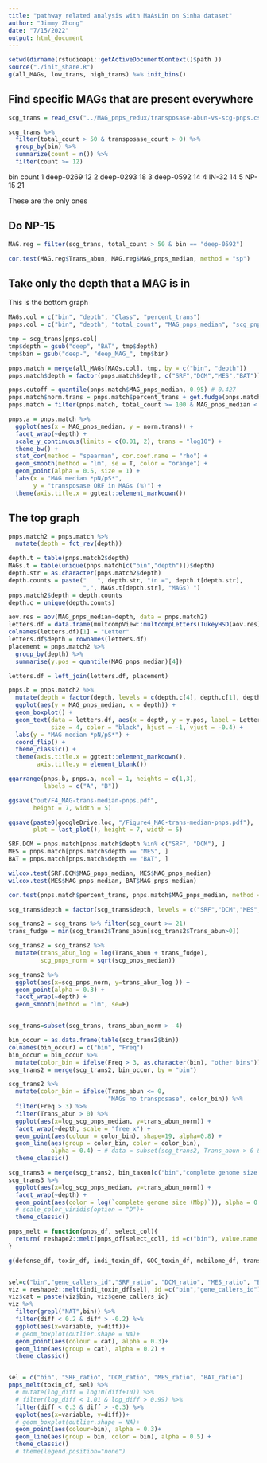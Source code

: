 ```yaml
---
title: "pathway related analysis with MaAsLin on Sinha dataset"
author: "Jimmy Zhong"
date: "7/15/2022"
output: html_document
---
```


```r
setwd(dirname(rstudioapi::getActiveDocumentContext()$path ))
source("./init_share.R")
g(all_MAGs, low_trans, high_trans) %=% init_bins()
```

## Find specific MAGs that are present everywhere
```r
scg_trans = read_csv("../MAG_pnps_redux/transposase-abun-vs-scg-pnps.csv")

scg_trans %>% 
  filter(total_count > 50 & transposase_count > 0) %>%
  group_by(bin) %>%
  summarize(count = n()) %>%
  filter(count >= 12)
```

  bin       count
1 deep-0269    12
2 deep-0293    18
3 deep-0592    14
4 IN-32        14
5 NP-15        21

These are the only ones

## Do NP-15
```r
MAG.reg = filter(scg_trans, total_count > 50 & bin == "deep-0592")

cor.test(MAG.reg$Trans_abun, MAG.reg$MAG_pnps_median, method = "sp")
```

## Take only the depth that a MAG is in

This is the bottom graph
```r
MAGs.col = c("bin", "depth", "Class", "percent_trans")
pnps.col = c("bin", "depth", "total_count", "MAG_pnps_median", "scg_pnps_median")

tmp = scg_trans[pnps.col]
tmp$depth = gsub("deep", "BAT", tmp$depth)
tmp$bin = gsub("deep-", "deep_MAG_", tmp$bin)

pnps.match = merge(all_MAGs[MAGs.col], tmp, by = c("bin", "depth"))
pnps.match$depth = factor(pnps.match$depth, c("SRF","DCM","MES","BAT"))

pnps.cutoff = quantile(pnps.match$MAG_pnps_median, 0.95) # 0.427
pnps.match$norm.trans = pnps.match$percent_trans + get.fudge(pnps.match, "percent_trans")
pnps.match = filter(pnps.match, total_count >= 100 & MAG_pnps_median < pnps.cutoff)

pnps.a = pnps.match %>%
  ggplot(aes(x = MAG_pnps_median, y = norm.trans)) +
  facet_wrap(~depth) +
  scale_y_continuous(limits = c(0.01, 2), trans = "log10") +
  theme_bw() +
  stat_cor(method = "spearman", cor.coef.name = "rho") +
  geom_smooth(method = "lm", se = T, color = "orange") +
  geom_point(alpha = 0.5, size = 1) +
  labs(x = "MAG median *pN/pS*",
       y = "transposase ORF in MAGs (%)") +
  theme(axis.title.x = ggtext::element_markdown())
```

## The top graph
```r
pnps.match2 = pnps.match %>%
  mutate(depth = fct_rev(depth))

depth.t = table(pnps.match2$depth)
MAGs.t = table(unique(pnps.match[c("bin","depth")])$depth)
depth.str = as.character(pnps.match2$depth)
depth.counts = paste("   ", depth.str, "(n =", depth.t[depth.str],
                     ",", MAGs.t[depth.str], "MAGs) ")
pnps.match2$depth = depth.counts
depth.c = unique(depth.counts)

aov.res = aov(MAG_pnps_median~depth, data = pnps.match2)
letters.df = data.frame(multcompView::multcompLetters(TukeyHSD(aov.res)$depth[,4])$Letters)
colnames(letters.df)[1] = "Letter"
letters.df$depth = rownames(letters.df)
placement = pnps.match2 %>%
  group_by(depth) %>%
  summarise(y.pos = quantile(MAG_pnps_median)[4])

letters.df = left_join(letters.df, placement) 

pnps.b = pnps.match2 %>%
  mutate(depth = factor(depth, levels = c(depth.c[4], depth.c[1], depth.c[2], depth.c[3]))) %>%
  ggplot(aes(y = MAG_pnps_median, x = depth)) +
  geom_boxplot() +
  geom_text(data = letters.df, aes(x = depth, y = y.pos, label = Letter),
            size = 4, color = "black", hjust = -1, vjust = -0.4) +
  labs(y = "MAG median *pN/pS*") +
  coord_flip() +
  theme_classic() +
  theme(axis.title.x = ggtext::element_markdown(),
        axis.title.y = element_blank())

ggarrange(pnps.b, pnps.a, ncol = 1, heights = c(1,3),
          labels = c("A", "B"))

ggsave("out/F4_MAG-trans-median-pnps.pdf",
       height = 7, width = 5)

ggsave(paste0(googleDrive.loc, "/Figure4_MAG-trans-median-pnps.pdf"),
       plot = last_plot(), height = 7, width = 5)
```  


```r
SRF.DCM = pnps.match[pnps.match$depth %in% c("SRF", "DCM"), ]
MES = pnps.match[pnps.match$depth == "MES", ]
BAT = pnps.match[pnps.match$depth == "BAT", ]

wilcox.test(SRF.DCM$MAG_pnps_median, MES$MAG_pnps_median)
wilcox.test(MES$MAG_pnps_median, BAT$MAG_pnps_median)

cor.test(pnps.match$percent_trans, pnps.match$MAG_pnps_median, method = "spearman")
```


```r
scg_trans$depth = factor(scg_trans$depth, levels = c("SRF","DCM","MES","deep"))

scg_trans2 = scg_trans %>% filter(scg_count >= 21)
trans_fudge = min(scg_trans2$Trans_abun[scg_trans2$Trans_abun>0])

scg_trans2 = scg_trans2 %>%
  mutate(trans_abun_log = log(Trans_abun + trans_fudge),
         scg_pnps_norm = sqrt(scg_pnps_median))

scg_trans2 %>%
  ggplot(aes(x=scg_pnps_norm, y=trans_abun_log )) +
  geom_point(alpha = 0.3) +
  facet_wrap(~depth) +
  geom_smooth(method = "lm", se=F)


scg_trans=subset(scg_trans, trans_abun_norm > -4)

bin_occur = as.data.frame(table(scg_trans2$bin))
colnames(bin_occur) = c("bin", "Freq")
bin_occur = bin_occur %>%
  mutate(color_bin = ifelse(Freq > 3, as.character(bin), "other bins"))
scg_trans2 = merge(scg_trans2, bin_occur, by = "bin")

scg_trans2 %>%
  mutate(color_bin = ifelse(Trans_abun <= 0, 
                            "MAGs no transposase", color_bin)) %>%
  filter(Freq > 3) %>%
  filter(Trans_abun > 0) %>%
  ggplot(aes(x=log_scg_pnps_median, y=trans_abun_norm)) +
  facet_wrap(~depth, scale = "free_x") +
  geom_point(aes(colour = color_bin), shape=19, alpha=0.8) +
  geom_line(aes(group = color_bin, color = color_bin), 
            alpha = 0.4) + # data = subset(scg_trans2, Trans_abun > 0 & Freq > 3)
  theme_classic()
```



```r
scg_trans3 = merge(scg_trans2, bin_taxon[c("bin","complete genome size (Mbp)")], by = "bin")
scg_trans3 %>%
  ggplot(aes(x=log_scg_pnps_median, y=trans_abun_norm)) +
  facet_wrap(~depth) +
  geom_point(aes(color = log(`complete genome size (Mbp)`)), alpha = 0.5) +
  # scale_color_viridis(option = "D")+
  theme_classic()
```


```r
pnps_melt = function(pnps_df, select_col){
  return( reshape2::melt(pnps_df[select_col], id =c("bin"), value.name = c("diff")) )
}

g(defense_df, toxin_df, indi_toxin_df, GOC_toxin_df, mobilome_df, trans_df) %=% init_MAGs_pnps_depths()


sel=c("bin","gene_callers_id","SRF_ratio", "DCM_ratio", "MES_ratio", "BAT_ratio")
viz = reshape2::melt(indi_toxin_df[sel], id =c("bin","gene_callers_id"), value.name = c("diff"))
viz$cat = paste(viz$bin, viz$gene_callers_id)
viz %>%
  filter(grepl("NAT",bin)) %>%
  filter(diff < 0.2 & diff > -0.2) %>%
  ggplot(aes(x=variable, y=diff))+
  # geom_boxplot(outlier.shape = NA)+
  geom_point(aes(colour = cat), alpha = 0.3)+
  geom_line(aes(group = cat), alpha = 0.2) +
  theme_classic()


sel = c("bin", "SRF_ratio", "DCM_ratio", "MES_ratio", "BAT_ratio")
pnps_melt(toxin_df, sel) %>%
  # mutate(log_diff = log10(diff+10)) %>%
  # filter(log_diff < 1.01 & log_diff > 0.99) %>%
  filter(diff < 0.3 & diff > -0.3) %>%
  ggplot(aes(x=variable, y=diff))+
  # geom_boxplot(outlier.shape = NA)+
  geom_point(aes(colour=bin), alpha = 0.3)+
  geom_line(aes(group = bin, color = bin), alpha = 0.5) +
  theme_classic()
  # theme(legend.position="none")
```







